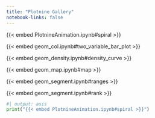 ```yaml
---
title: "Plotnine Gallery"
notebook-links: false
---
```


::: {.content-block .grid .gap-4}

::: {.g-col-6 .g-col-md-4}
{{< embed PlotnineAnimation.ipynb#spiral >}}
:::

::: {.g-col-6 .g-col-md-4}
{{< embed geom_col.ipynb#two_variable_bar_plot >}}
:::

::: {.g-col-6 .g-col-md-4}
{{< embed geom_density.ipynb#density_curve >}}
:::

::: {.g-col-6 .g-col-md-4}
{{< embed geom_map.ipynb#map >}}
:::

::: {.g-col-6 .g-col-md-4}
{{< embed geom_segment.ipynb#ranges >}}
:::

::: {.g-col-6 .g-col-md-4}
{{< embed geom_segment.ipynb#rank >}}
:::

:::


```python
#| output: asis
print("{{< embed PlotnineAnimation.ipynb#spiral >}}")
```
